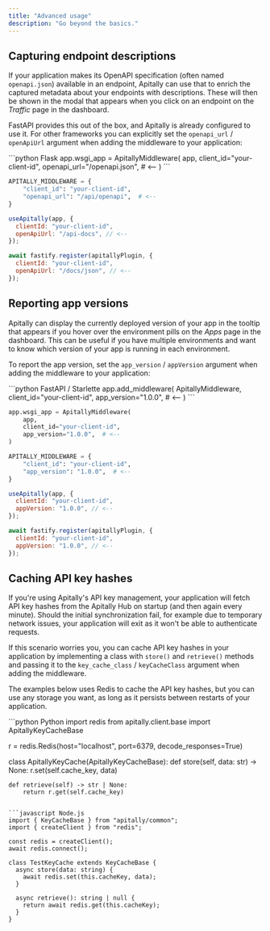 ```yaml
---
title: "Advanced usage"
description: "Go beyond the basics."
---
```


## Capturing endpoint descriptions

If your application makes its OpenAPI specification (often named `openapi.json`) available in an endpoint, Apitally can use that to enrich the captured metadata about your endpoints with descriptions.
These will then be shown in the modal that appears when you click on an endpoint on the _Traffic_ page in the dashboard.

FastAPI provides this out of the box, and Apitally is already configured to use it.
For other frameworks you can explicitly set the `openapi_url` / `openApiUrl` argument when adding the middleware to your application:

<CodeGroup>
```python Flask
app.wsgi_app = ApitallyMiddleware(
    app,
    client_id="your-client-id",
    openapi_url="/openapi.json",  # <--
)
```

```python Django
APITALLY_MIDDLEWARE = {
    "client_id": "your-client-id",
    "openapi_url": "/api/openapi",  # <--
}
```

```javascript Express / Koa
useApitally(app, {
  clientId: "your-client-id",
  openApiUrl: "/api-docs", // <--
});
```

```javascript Fastify
await fastify.register(apitallyPlugin, {
  clientId: "your-client-id",
  openApiUrl: "/docs/json", // <--
});
```
</CodeGroup>

## Reporting app versions

Apitally can display the currently deployed version of your app in the tooltip that appears if you hover over the environment pills on the _Apps_ page in the dashboard.
This can be useful if you have multiple environments and want to know which version of your app is running in each environment.

To report the app version, set the `app_version` / `appVersion` argument when adding the middleware to your application:

<CodeGroup>
```python FastAPI / Starlette
app.add_middleware(
    ApitallyMiddleware,
    client_id="your-client-id",
    app_version="1.0.0",  # <--
)
```

```python Flask
app.wsgi_app = ApitallyMiddleware(
    app,
    client_id="your-client-id",
    app_version="1.0.0",  # <--
)
```

```python Django
APITALLY_MIDDLEWARE = {
    "client_id": "your-client-id",
    "app_version": "1.0.0",  # <--
}
```

```javascript Express / Koa
useApitally(app, {
  clientId: "your-client-id",
  appVersion: "1.0.0", // <--
});
```

```javascript Fastify
await fastify.register(apitallyPlugin, {
  clientId: "your-client-id",
  appVersion: "1.0.0", // <--
});
```
</CodeGroup>

## Caching API key hashes

If you're using Apitally's API key management, your application will fetch API key hashes from the Apitally Hub on startup (and then again every minute).
Should the initial synchronization fail, for example due to temporary network issues, your application will exit as it won't be able to authenticate requests.

If this scenario worries you, you can cache API key hashes in your application by implementing a class with `store()` and `retrieve()` methods and passing it to the `key_cache_class` / `keyCacheClass` argument when adding the middleware.

The examples below uses Redis to cache the API key hashes, but you can use any storage you want, as long as it persists between restarts of your application.

<CodeGroup>
```python Python
import redis
from apitally.client.base import ApitallyKeyCacheBase

r = redis.Redis(host="localhost", port=6379, decode_responses=True)

class ApitallyKeyCache(ApitallyKeyCacheBase):
    def store(self, data: str) -> None:
        r.set(self.cache_key, data)

    def retrieve(self) -> str | None:
        return r.get(self.cache_key)
```

```javascript Node.js
import { KeyCacheBase } from "apitally/common";
import { createClient } from "redis";

const redis = createClient();
await redis.connect();

class TestKeyCache extends KeyCacheBase {
  async store(data: string) {
    await redis.set(this.cacheKey, data);
  }

  async retrieve(): string | null {
    return await redis.get(this.cacheKey);
  }
}
```
</CodeGroup>
